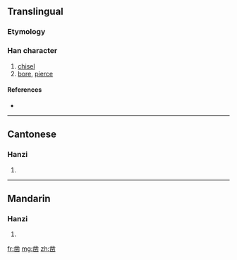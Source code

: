 {{also|鑿}}
==Translingual==

===Etymology===
{{Han simp|鑿}}

===Han character===
{{Han char|rn=17|rad=凵|as=10|sn=12|four=|canj=廿金廿山 (TCTU)}}

# [[chisel]]
# [[bore]], [[pierce]]

====References====
* {{Han ref|kx=0135.211|hdz=10310.020|uh=51FF|ud=20991}}

----

==Cantonese==

===Hanzi===
{{yue-hanzi|jyut=|y=jok6|tra=鑿}}

# {{defn|Cantonese|sort=凵10}}

----

==Mandarin==

===Hanzi===
{{cmn-hanzi|tra=鑿|pin=[[záo]] ([[zao2]])|wg=tsao<sup>2</sup>}}

# {{defn|Mandarin|sort=凵10}}

[[fr:凿]]
[[mg:凿]]
[[zh:凿]]